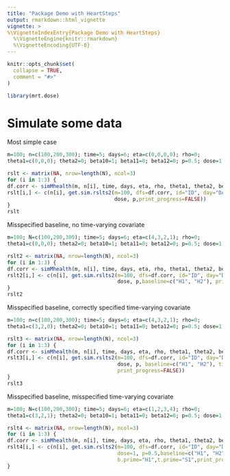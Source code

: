 ```yaml
---
title: "Package Demo with HeartSteps"
output: rmarkdown::html_vignette
vignette: >
%\VignetteIndexEntry{Package Demo with HeartSteps}
  %\VignetteEngine{knitr::rmarkdown}
  %\VignetteEncoding{UTF-8}
---
```


```r
knitr::opts_chunk$set(
  collapse = TRUE,
  comment = "#>"
)
```

```r
library(mrt.dose)
```

# Simulate some data

Most simple case
```r
m=100; n=c(100,200,300); time=5; days=6; eta=c(0,0,0,0); rho=0; 
theta1=c(0,0,0); theta2=0; beta10=1; beta11=0; beta12=0; p=0.5; dose=1

rslt <- matrix(NA, nrow=length(N), ncol=3)
for (i in 1:3) {
df.corr <- simMhealth(m, n[i], time, days, eta, rho, theta1, theta2, beta10, beta11, beta12, p)
rslt[i,] <- c(n[i], get.sim.rslts2(m=100, dfs=df.corr, id="ID", day="DAY", slot="SLOT", y="Y", trt="A",
                                   dose, p,print_progress=FALSE))
}
rslt
```


Misspecified baseline, no time-varying covariate
```r
m=100; N=c(100,200,300); time=5; days=6; eta=c(4,3,2,1); rho=0; 
theta1=c(0,0,0); theta2=0; beta10=1; beta11=0; beta12=0; p=0.5; dose=1

rslt2 <- matrix(NA, nrow=length(N), ncol=3)
for (i in 1:3) {
df.corr <- simMhealth(m, n[i], time, days, eta, rho, theta1, theta2, beta10, beta11, beta12, p)
rslt2[i,] <- c(n[i], get.sim.rslts2(m=100, dfs=df.corr, id="ID", day="DAY", slot="SLOT", y="Y", trt="A",
                                    dose, p,baseline=c("H1", "H2"), print_progress=FALSE))
}
rslt2
```

Misspecified baseline, correctly specified time-varying covariate
```r
m=100; n=c(100,200,300); time=5; days=6; eta=c(4,3,2,1); rho=0; 
theta1=c(3,2,0); theta2=0; beta10=1; beta11=0; beta12=0; p=0.5; dose=1

rslt3 <- matrix(NA, nrow=length(N), ncol=3)
for (i in 1:3) {
df.corr <- simMhealth(m, n[i], time, days, eta, rho, theta1, theta2, beta10, beta11, beta12, p)
rslt3[i,] <- c(n[i], get.sim.rslts2(m=100, dfs=df.corr, id="ID", day="DAY", slot="SLOT", y="Y", trt="A",
                                    dose, p, baseline=c("H1", "H2"), timevar=c("S1", "S2"),
                                    print_progress=FALSE))
}
rslt3
```

Misspecified baseline, misspecified time-varying covariate
```r
m=100; N=c(100,200,300); time=5; days=6; eta=c(1,2,3,4); rho=0; 
theta1=c(3,2,1); theta2=0; beta10=1; beta11=0; beta12=0; p=0.5; dose=1

rslt4 <- matrix(NA, nrow=length(N), ncol=3)
for (i in 1:3) {
df.corr <- simMhealth(m, n[i], time, days, eta, rho, theta1, theta2, beta10, beta11, beta12, p)
rslt4[i,] <- c(n[i], get.sim.rslts2(m=100, dfs=df.corr, id="ID", day="DAY", slot="SLOT", y="Y", trt="A",
                                    dose=1, p=0.5,baseline=c("H1", "H2"), timevar=c("S1", "S2"),
                                    b.prime="H1",t.prime="S1",print_progress=FALSE))
}
```
